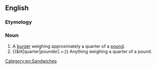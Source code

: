 ==English==

===Etymology===
{{prefix|quarter|pounder}}

===Noun===
{{en-noun|sg=[[quarter]]-[[pounder]]}}

# A [[burger]] weighing approximately a quarter of a [[pound]].
# {{&lit|quarter|pounder|.=:}} Anything weighing a quarter of a pound.
[[Category:en:Sandwiches]]